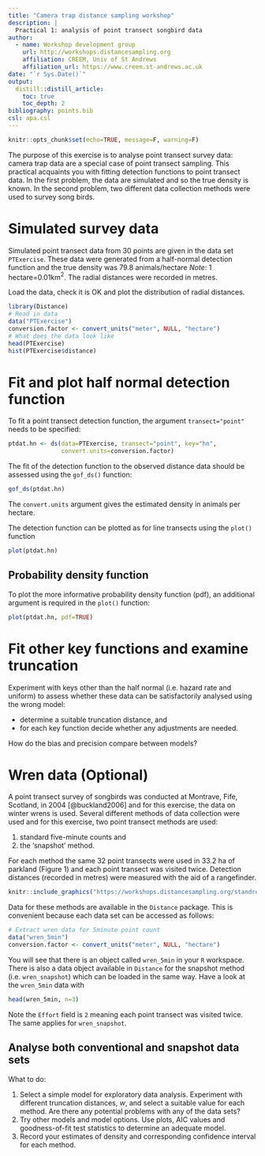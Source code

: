 ```yaml
---
title: "Camera trap distance sampling workshop"
description: |
  Practical 1: analysis of point transect songbird data
author:
  - name: Workshop development group
    url: http://workshops.distancesampling.org
    affiliation: CREEM, Univ of St Andrews
    affiliation_url: https://www.creem.st-andrews.ac.uk
date: "`r Sys.Date()`"
output: 
  distill::distill_article:
    toc: true
    toc_depth: 2
bibliography: points.bib
csl: apa.csl
---
```


```r
knitr::opts_chunk$set(echo=TRUE, message=F, warning=F)
```

The purpose of this exercise is to analyse point transect survey data: camera trap data are a special case of point transect sampling. This practical acquaints you with fitting detection functions to point transect data.  In the first problem, the data are simulated and so the true density is known. In the second problem, two different data collection methods were used to survey song birds.

# Simulated survey data

Simulated point transect data from 30 points are given in the data set `PTExercise`. These data were generated from a half-normal detection function and the true density was 79.8 animals/hectare *Note*: 1 hectare=0.01km$^2$. The radial distances were recorded in metres.

Load the data, check it is OK and plot the distribution of radial distances.

```r
library(Distance)
# Read in data
data("PTExercise")
conversion.factor <- convert_units("meter", NULL, "hectare")
# What does the data look like
head(PTExercise)
hist(PTExercise$distance)
```

# Fit and plot half normal detection function

To fit a point transect detection function, the argument `transect="point"` needs to be specified:

```r
ptdat.hn <- ds(data=PTExercise, transect="point", key="hn", 
               convert.units=conversion.factor)
```

The fit of the detection function to the observed distance data should be assessed using the `gof_ds()` function:

```r
gof_ds(ptdat.hn)
```

The `convert.units` argument gives the estimated density in animals per hectare.

The detection function can be plotted as for line transects using the `plot()` function

```r
plot(ptdat.hn)
```

## Probability density function

To plot the more informative probability density function (pdf), an additional argument is required in the `plot()` function:

```r
plot(ptdat.hn, pdf=TRUE)
```

# Fit other key functions and examine truncation

Experiment with keys other than the half normal (i.e. hazard rate and uniform) to assess whether these data can be satisfactorily analysed using the wrong model:

-   determine a suitable truncation distance, and
-   for each key function decide whether any adjustments are needed.

How do the bias and precision compare between models?

# Wren data (Optional)

A point transect survey of songbirds was conducted at Montrave, Fife, Scotland, in 2004 [@buckland2006] and for this exercise, the data on winter wrens is used. Several different methods of data collection were used and for this exercise, two point transect methods are used:

1.  standard five-minute counts and
2.  the 'snapshot' method.

For each method the same 32 point transects were used in 33.2 ha of parkland (Figure 1) and each point transect was visited twice. Detection distances (recorded in metres) were measured with the aid of a rangefinder.

```r
knitr::include_graphics("https://workshops.distancesampling.org/standrews-2019/intro/practicals/figures/Prac_5_Figure_1.png")
```

Data for these methods are available in the `Distance` package. This is convenient because each data set can be accessed as follows:

```r
# Extract wren data for 5minute point count
data("wren_5min")
conversion.factor <- convert_units("meter", NULL, "hectare")
```

You will see that there is an object called `wren_5min` in your `R` workspace. There is also a data object available in `Distance` for the snapshot method (i.e. `wren_snapshot`) which can be loaded in the same way. Have a look at the `wren_5min` data with

```r
head(wren_5min, n=3)
```

Note the `Effort` field is `2` meaning each point transect was visited twice. The same applies for `wren_snapshot`.

## Analyse both conventional and snapshot data sets

What to do:

1.  Select a simple model for exploratory data analysis. Experiment with different truncation distances, $w$, and select a suitable value for each method. Are there any potential problems with any of the data sets?
2.  Try other models and model options. Use plots, AIC values and goodness-of-fit test statistics to determine an adequate model.
3.  Record your estimates of density and corresponding confidence interval for each method.

